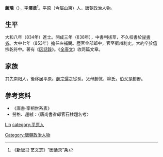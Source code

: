 '''趙璘'''（{{bd|?||?||}}），字'''澤章'''<ref>《[[新唐书|新唐书]]·艺文志》“因话录”条</ref>。平原（今屬山東）人，唐朝政治人物。

== 生平 ==
大和八年（834年）進士。開成三年（838年），中書判拔萃，不久校書於[[祕書省|祕書省]]。大中七年（853年）擔任左補闕。歷官金部郎中，官至衢州刺史。大約卒於僖宗乾符中。著有《[[因話錄|因話錄]]》。《[[全唐文|全唐文]]》收两篇文章。

== 家族 ==
其先南阳人，後移居平原。[[趙宗儒|趙宗儒]]之從孫，父母趙伉、柳氏，伯父是趙傪。

== 參考资料 ==
{{reflist}}
{{refbegin}}
* 《唐書·宰相世系表》
*勞格、趙絨：〈唐尚書省郎官石柱題名考〉
{{refend}}

{{Authority control}}
{{DEFAULTSORT:Zhao赵}}
[[category:趙姓|Lin]]
[[category:平原人|category:平原人]]
[[Category:唐朝政治人物|Category:唐朝政治人物]]
